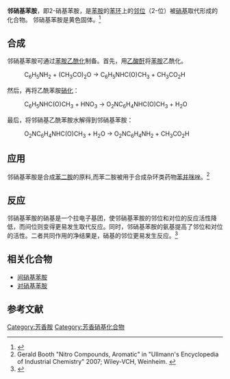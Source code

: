 {{Chembox
|   ImageFile = 2-nitroaniline chemical structure.png
<!-- | ImageSize = 150px -->
|   ImageName = 
|   IUPACName = 2-Nitroaniline
|   OtherNames = ''ortho''-nitroaniline, ''o''-nitroaniline, 2-nitrobenzenamine, 
| Section1 = {{Chembox Identifiers
| CASNo = 88-74-4
| CASNo_Ref = {{cascite|correct|CAS}}
|    SMILES  =  O=[N+]([O-])c1ccccc1N
|    RTECS  =  
  |  ChemSpiderID_Ref  = {{chemspidercite|changed|chemspider}}|  ChEMBL_Ref  = {{ebicite|changed|EBI}}|  ChEMBL  =  274009
|  ChemSpiderID  =  13853943
|  InChI  =  1/C6H6N2O2/c7-5-3-1-2-4-6(5)8(9)10/h1-4H,7H2
|  InChIKey  =  DPJCXCZTLWNFOH-UHFFFAOYAV
|  StdInChI_Ref  = {{stdinchicite|changed|chemspider}}|  StdInChI  =  1S/C6H6N2O2/c7-5-3-1-2-4-6(5)8(9)10/h1-4H,7H2
|  StdInChIKey_Ref  = {{stdinchicite|changed|chemspider}}|  StdInChIKey  =  DPJCXCZTLWNFOH-UHFFFAOYSA-N

}}
| Section2 = {{Chembox Properties
|   Formula = C<sub>6</sub>H<sub>6</sub>N<sub>2</sub>O<sub>2</sub>
|   MolarMass = 138.14 
|   Appearance = 橙色固体
|   Density = 1.442
|   Solubility = 0.117 g/100 ml (20°C) (SIDS)
|   MeltingPt = 71.5 °C
|   BoilingPt = 
|   pKa = 
|   pKb = 
  }}
| Section3 = {{Chembox Structure
|   CrystalStruct = 
|   Dipole =
  }}
| Section7 = {{Chembox Hazards
|   ExternalMSDS =
|   MainHazards = 
|   FlashPt = 
|   RPhrases = 
|   SPhrases = 
  }}
| Section8 = {{Chembox Related
|   OtherCpds = [[间硝基苯胺|间硝基苯胺]], [[对硝基苯胺|对硝基苯胺]]
  }}
}}

'''邻硝基苯胺'''，即2-硝基苯胺，是[[苯胺|苯胺]]的[[苯环|苯环]]上的[[邻位|邻位]]（2-位）被[[硝基|硝基]]取代形成的化合物。
邻硝基苯胺是黄色固体。<ref>{{Cite web |url=http://msds.chem.ox.ac.uk/NI/o-nitroaniline.html |title=Safety data for o-nitroaniline |accessdate=2014-07-30 |archive-date=2009-06-28 |archive-url=https://web.archive.org/web/20090628152854/http://msds.chem.ox.ac.uk/NI/o-nitroaniline.html |dead-url=no }}</ref>

==合成==
邻硝基苯胺可通过[[苯胺乙酰化|苯胺乙酰化]]制备。首先，用[[乙酸酐|乙酸酐]]将[[苯胺|苯胺]]乙酰化。
:C<sub>6</sub>H<sub>5</sub>NH<sub>2</sub>  +  (CH<sub>3</sub>CO)<sub>2</sub>O   →   C<sub>6</sub>H<sub>5</sub>NHC(O)CH<sub>3</sub>  +  CH<sub>3</sub>CO<sub>2</sub>H
然后，再将乙酰苯胺[[硝化|硝化]]：
:C<sub>6</sub>H<sub>5</sub>NHC(O)CH<sub>3</sub>  +  HNO<sub>3</sub>   →   O<sub>2</sub>NC<sub>6</sub>H<sub>4</sub>NHC(O)CH<sub>3</sub>  +  H<sub>2</sub>O
最后，将邻硝基乙酰苯胺水解得到邻硝基苯胺：
:O<sub>2</sub>NC<sub>6</sub>H<sub>4</sub>NHC(O)CH<sub>3</sub>  +  H<sub>2</sub>O   →   O<sub>2</sub>NC<sub>6</sub>H<sub>4</sub>NH<sub>2</sub>  +  CH<sub>3</sub>CO<sub>2</sub>H

==应用==
邻硝基苯胺是合成[[苯二胺|苯二胺]]的原料,而苯二胺被用于合成杂环类药物[[苯并咪唑|苯并咪唑]]。<ref name=Booth>Gerald Booth "Nitro Compounds, Aromatic" in "Ullmann's Encyclopedia of Industrial Chemistry" 2007; Wiley-VCH, Weinheim. {{DOI|10.1002/14356007.a17_411}}</ref>

==反应==
邻硝基苯胺的硝基是一个拉电子基团，使邻硝基苯胺的邻位和对位的反应活性降低，而间位则变得更易发生取代反应。同时，邻硝基苯胺的氨基提高了邻位和对位的活性。二者共同作用的净结果是，硝基的邻位更易发生反应。<ref>{{Cite web |url=http://faculty.ycp.edu/~jforesma/educ/pchem/stojowski/ona.htm |title=存档副本 |accessdate=2014-07-30 |archive-date=2014-08-08 |archive-url=https://web.archive.org/web/20140808035151/http://faculty.ycp.edu/~jforesma/educ/pchem/stojowski/ona.htm |dead-url=no }}</ref>

==相关化合物==
* [[间硝基苯胺|间硝基苯胺]]
* [[对硝基苯胺|对硝基苯胺]]

==参考文献==
{{Reflist}}

[[Category:芳香胺|Category:芳香胺]]
[[Category:芳香硝基化合物|Category:芳香硝基化合物]]
